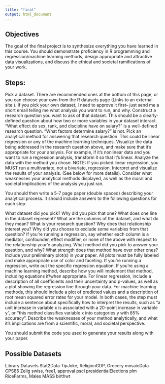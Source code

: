 ```yaml
---
title: "final"
output: html_document
---
```


## Objectives

The goal of the final project is to synthesize everything you have learned in this course. You should demonstrate proficiency in R programming and regression/machine learning methods, design appropriate and attractive data visualizations, and discuss the ethical and societal ramifications of your work.

## Steps:

Pick a dataset. There are recommended ones at the bottom of this page, or you can choose your own from the R datasets page (Links to an external site.). If you pick your own dataset, I need to approve it first-- just send me a short email telling me what analysis you want to run, and why. 
Construct a research question you want to ask of that dataset. This should be a clearly-defined question about how two or more variables in your dataset interact. "What effect do sex, rank, and discipline have on salary?" is a well-defined research question. "What factors determine salary?" is not. 
Pick an analytical method for answering that research question. This could be linear regression or any of the machine learning techniques.
Visualize the data being addressed in the research question above, and make sure that it's appropriate for your analysis. For example, if it's nonlinear data and you want to run a regression analysis, transform it so that it's linear.
Analyze the data with the method you chose. NOTE: If you picked linear regression, you MUST run a multivariate, not a bivariate, regression.
Interpret and visualize the results of your analysis. (See below for more details).
Consider what weaknesses your analytical methods displayed, as well as the moral and societal implications of the analysis you just ran. 
 

You should then write a 5-7 page paper (double spaced) describing your analytical process. It should include answers to the following questions for each step:

What dataset did you pick? Why did you pick that one? What does one line in the dataset represent? What are the columns of the dataset, and what do they mean?
What is your research question? Why does that relationship interest you? Why did you choose to exclude some variables from that question? If you're running a regression, say whether each column is a mediator, confounder, effect modifier, or none of the above with respect to the relationship your'e analyzing. 
What method did you pick to answer your question, and why? What strength does that method have over other ones?
Include your preliminary plot(s) in your paper. All plots must be fully labeled and make appropriate use of color and faceting.
If you're running a regression, write out the specific regression equation. If you're using a machine learning method, describe how you will implement that method, including equations if/when appropriate.
For linear regression, include a description of all coefficients and their uncertainty and p-values, as well as a plot showing the regression line through your data. For machine learning methods, this should include a plot of predicted values and a description of root mean squared error rates for your model. In both cases, the step must include a sentence about specifically how to interpret the results, such as "a unit increase in variable x is associated with a 20-point increase in variable y", or "this method classifies variable x into categories y with 85% accuracy". 
Describe the weaknesses of your method analytically, and what it's implications are from a scientific, moral, and societal perspective. 

You should submit the code you used to generate your results along with your paper.

 

## Possible Datasets

Library	Datasets
Stat2Data	TipJoke, ReligionGDP, Grocery
mosaicData	CPS85
Zelig	swiss, free1, approval
pscl	presidentialElections
plm	RiceFarms, Males
MASS	birthwt